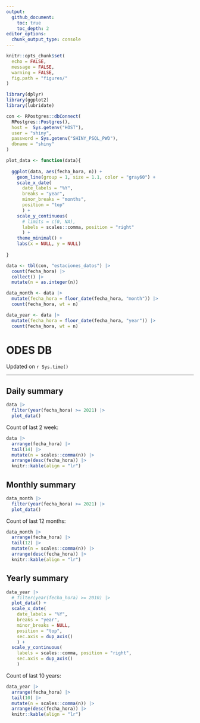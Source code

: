 ```yaml
---
output:
  github_document:
    toc: true
    toc_depth: 2
editor_options: 
  chunk_output_type: console
---
```


```r
knitr::opts_chunk$set(
  echo = FALSE,
  message = FALSE,
  warning = FALSE,
  fig.path = "figures/"
)
```

```r
library(dplyr)
library(ggplot2)
library(lubridate)

con <- RPostgres::dbConnect(
  RPostgres::Postgres(),
  host =  Sys.getenv("HOST"),
  user = "shiny",
  password = Sys.getenv("SHINY_PSQL_PWD"),
  dbname = "shiny"
)

plot_data <- function(data){
  
  ggplot(data, aes(fecha_hora, n)) +
    geom_line(group = 1, size = 1.1, color = "gray60") +
    scale_x_date(
      date_labels = "%Y",
      breaks = "year",
      minor_breaks = "months",
      position = "top"
      ) +
    scale_y_continuous(
      # limits = c(0, NA),
      labels = scales::comma, position = "right"
      ) +
    theme_minimal() +
    labs(x = NULL, y = NULL)
  
}

data <- tbl(con, "estaciones_datos") |> 
  count(fecha_hora) |> 
  collect() |> 
  mutate(n = as.integer(n))

data_month <- data |> 
  mutate(fecha_hora = floor_date(fecha_hora, "month")) |> 
  count(fecha_hora, wt = n)

data_year <- data |> 
  mutate(fecha_hora = floor_date(fecha_hora, "year")) |> 
  count(fecha_hora, wt = n)
```

# ODES DB

Updated on `r Sys.time()`

--- 

## Daily summary

```r
data |> 
  filter(year(fecha_hora) >= 2021) |> 
  plot_data()
```

Count of last 2 week:

```r
data |> 
  arrange(fecha_hora) |> 
  tail(14) |> 
  mutate(n = scales::comma(n)) |> 
  arrange(desc(fecha_hora)) |> 
  knitr::kable(align = "lr")
```

## Monthly summary

```r
data_month |> 
  filter(year(fecha_hora) >= 2021) |> 
  plot_data() 
```

Count of last 12 months:

```r
data_month |> 
  arrange(fecha_hora) |> 
  tail(12) |> 
  mutate(n = scales::comma(n)) |> 
  arrange(desc(fecha_hora)) |> 
  knitr::kable(align = "lr")
```

## Yearly summary

```r
data_year |> 
  # filter(year(fecha_hora) >= 2010) |> 
  plot_data() +
  scale_x_date(
    date_labels = "%Y",
    breaks = "year",
    minor_breaks = NULL,
    position = "top",
    sec.axis = dup_axis()
    ) + 
  scale_y_continuous(
    labels = scales::comma, position = "right",
    sec.axis = dup_axis()
    ) 
```

Count of last 10 years:

```r
data_year |> 
  arrange(fecha_hora) |> 
  tail(10) |> 
  mutate(n = scales::comma(n)) |> 
  arrange(desc(fecha_hora)) |> 
  knitr::kable(align = "lr")
```
